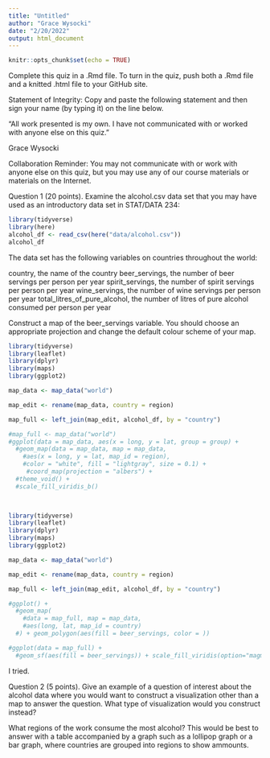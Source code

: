 ```yaml
---
title: "Untitled"
author: "Grace Wysocki"
date: "2/20/2022"
output: html_document
---
```


```r
knitr::opts_chunk$set(echo = TRUE)
```

Complete this quiz in a .Rmd file. To turn in the quiz, push both a .Rmd file and a knitted .html file to your GitHub site.

Statement of Integrity: Copy and paste the following statement and then sign your name (by typing it) on the line below.

“All work presented is my own. I have not communicated with or worked with anyone else on this quiz.”

Grace Wysocki

Collaboration Reminder: You may not communicate with or work with anyone else on this quiz, but you may use any of our course materials or materials on the Internet.


Question 1 (20 points). Examine the alcohol.csv data set that you may have used as an introductory data set in STAT/DATA 234:
```r
library(tidyverse)
library(here)
alcohol_df <- read_csv(here("data/alcohol.csv"))
alcohol_df
```

The data set has the following variables on countries throughout the world:

country, the name of the country
beer_servings, the number of beer servings per person per year
spirit_servings, the number of spirit servings per person per year
wine_servings, the number of wine servings per person per year
total_litres_of_pure_alcohol, the number of litres of pure alcohol consumed per person per year

Construct a map of the beer_servings variable. You should choose an appropriate projection and change the default colour scheme of your map.

```r
library(tidyverse)
library(leaflet)
library(dplyr)
library(maps)
library(ggplot2)

map_data <- map_data("world")

map_edit <- rename(map_data, country = region)

map_full <- left_join(map_edit, alcohol_df, by = "country") 

#map_full <- map_data("world")
#ggplot(data = map_data, aes(x = long, y = lat, group = group) +
  #geom_map(data = map_data, map = map_data,
    #aes(x = long, y = lat, map_id = region),
    #color = "white", fill = "lightgray", size = 0.1) + 
     #coord_map(projection = "albers") +
  #theme_void() +
  #scale_fill_viridis_b()

  
```

```r
library(tidyverse)
library(leaflet)
library(dplyr)
library(maps)
library(ggplot2)

map_data <- map_data("world")

map_edit <- rename(map_data, country = region)

map_full <- left_join(map_edit, alcohol_df, by = "country") 

#ggplot() +
  #geom_map(
    #data = map_full, map = map_data,
    #aes(long, lat, map_id = country)
  #) + geom_polygon(aes(fill = beer_servings, color = ))

#ggplot(data = map_full) +
  #geom_sf(aes(fill = beer_servings)) + scale_fill_viridis(option="magma")
```
I tried.

Question 2 (5 points). Give an example of a question of interest about the alcohol data where you would want to construct a visualization other than a map to answer the question. What type of visualization would you construct instead?

What regions of the work consume the most alcohol?
This would be best to answer with a table accompanied by a graph such as a lollipop graph or a bar graph, where countries are grouped into regions to show ammounts.

